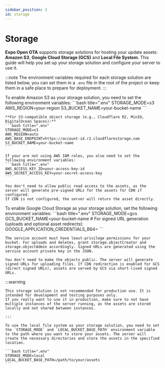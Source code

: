 ```yaml
---
sidebar_position: 3
id: storage
---
```


# Storage

**Expo Open OTA** supports storage solutions for hosting your update assets: **Amazon S3**, **Google Cloud Storage (GCS)** and **Local File System**. This guide will help you set up your storage solution and configure your server to use it.

:::note
The environment variables required for each storage solution are listed below, you can set them in a `.env` file in the root of the project or keep them in a safe place to prepare for deployment.
:::


<Tabs queryString="storage" defaultValue="s3">
  <TabItem value="s3" label="Amazon S3" default>
    To enable Amazon S3 as your storage solution, you need to set the following environment variables:
    ```bash title=".env"
    STORAGE_MODE=s3
    AWS_REGION=your-region
    S3_BUCKET_NAME=your-bucket-name
    ```

    **For S3-compatible object storage (e.g., Cloudflare R2, MinIO, DigitalOcean Spaces):**
    ```bash title=".env"
    STORAGE_MODE=s3
    AWS_REGION=auto
    AWS_BASE_ENDPOINT=https://account-id.r2.cloudflarestorage.com
    S3_BUCKET_NAME=your-bucket-name
    ```

    If your are not using AWS IAM roles, you also need to set the following environment variables:
    ```bash title=".env"
    AWS_ACCESS_KEY_ID=your-access-key-id
    AWS_SECRET_ACCESS_KEY=your-secret-access-key
    ```

    You don't need to allow public read access to the assets, as the server will generate pre-signed URLs for the assets for CDN if configured.
    If CDN is not configured, the server will return the asset directly.
  </TabItem>
  <TabItem value="gcs" label="Google Cloud Storage">
    To enable Google Cloud Storage as your storage solution, set the following environment variables:
    ```bash title=".env"
    STORAGE_MODE=gcs
    GCS_BUCKET_NAME=your-bucket-name
    # For signed URL generation (uploads and optional asset redirects):
    GOOGLE_APPLICATION_CREDENTIALS_B64=<Base64-encoded-service-account-json>
    ```

    The service account must have least-privilege permissions for your bucket. For uploads and deletes, grant storage.objectCreator and storage.objectAdmin accordingly. Signed URLs are generated using the service account private key in the JSON.

    You don't need to make the objects public. The server will generate signed URLs for uploading files. If CDN redirection is enabled for GCS (direct signed URLs), assets are served by GCS via short-lived signed URLs.
  </TabItem>
  <TabItem value="local" label="Local File System">
    :::warning

    This storage solution is not recommended for production use. It is intended for development and testing purposes only.
    If you really want to use it in production, make sure to not have multiple instances of the server running, as the assets are stored locally and not shared between instances.

    :::

    To use the local file system as your storage solution, you need to set the `STORAGE_MODE` and `LOCAL_BUCKET_BASE_PATH` environment variable to the path where you want to store your assets. The server will create the necessary directories and store the assets in the specified location.

    ```bash title=".env"
    STORAGE_MODE=local
    LOCAL_BUCKET_BASE_PATH=/path/to/your/assets
    ```
  </TabItem>
</Tabs>
